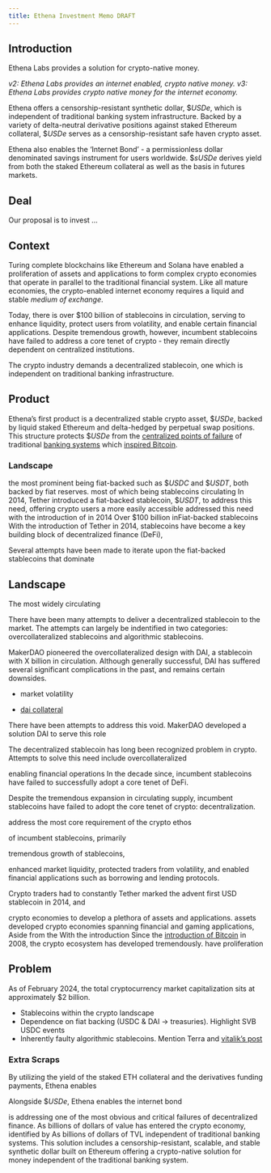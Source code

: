 ```yaml
---
title: Ethena Investment Memo DRAFT
---
```


## Introduction

Ethena Labs provides a solution for crypto-native money.

*v2: Ethena Labs provides an internet enabled, crypto native money.*
*v3: Ethena Labs provides crypto native money for the internet economy.*

Ethena offers a censorship-resistant synthetic dollar, $\$USDe$, which is independent of traditional banking system infrastructure. Backed by a variety of delta-neutral derivative positions against staked Ethereum collateral, $\$USDe$ serves as a censorship-resistant safe haven crypto asset. 

Ethena also enables the 'Internet Bond' - a permissionless dollar denominated savings instrument for users worldwide. $\$sUSDe$ derives yield from both the staked Ethereum collateral as well as the basis in futures markets. 

## Deal

Our proposal is to invest ...

## Context

Turing complete blockchains like Ethereum and Solana have enabled a proliferation of assets and applications to form complex crypto economies that operate in parallel to the traditional financial system. Like all mature economies, the crypto-enabled internet economy requires a liquid and stable *medium of exchange*. 

Today, there is over $\$100$ billion of stablecoins in circulation, serving to enhance liquidity, protect users from volatility, and enable certain financial applications. Despite tremendous growth, however, incumbent stablecoins have failed to address a core tenet of crypto - they remain directly dependent on centralized institutions. 

The crypto industry demands a decentralized stablecoin, one which is independent on traditional banking infrastructure.

## Product

Ethena's first product is a decentralized stable crypto asset, $\$USDe$, backed by liquid staked Ethereum and delta-hedged by perpetual swap positions. This structure protects $\$USDe$ from the [centralized points of failure](https://www.coindesk.com/markets/2023/03/11/circles-usdc-endured-1b-of-net-redemptions-since-silicon-valley-banks-shutdown/) of traditional [banking systems](https://dfpi.ca.gov/wp-content/uploads/sites/337/2023/03/DFPI-Orders-Silicon-Valley-Bank-03102023.pdf) which [inspired Bitcoin](https://p2pfoundation.ning.com/forum/topics/bitcoin-open-source). 





### Landscape



the most prominent being fiat-backed such as $\$USDC$ and $\$USDT$, both backed by fiat reserves. most of which being  stablecoins circulating 
In 2014, Tether introduced a fiat-backed stablecoin, $\$USDT$, to address this need, offering crypto users a more easily accessible  addressed this need with the introduction of  in 2014
Over $100 billion inFiat-backed stablecoins 
With the introduction of Tether in 2014, stablecoins have become a key building block of decentralized finance (DeFi), 

Several attempts have been made to iterate upon the fiat-backed stablecoins that dominate


## Landscape

The most widely circulating 

There have been many attempts to deliver a decentralized stablecoin to the market. The attempts can largely be indentified in two categories: overcollateralized stablecoins and algorithmic stablecoins.

MakerDAO pioneered the overcollateralized design with DAI, a stablecoin with X billion in circulation. Although generally successful, DAI has suffered several significant complications in the past, and remains certain downsides. 

- market volatility

- [dai collateral](https://www.theblock.co/post/236139/makerdao-dai-collateral-usdc)


There have been attempts to address this void. MakerDAO developed a solution DAI to serve this role

The decentralized stablecoin has long been recognized problem in crypto.  Attempts to solve this need include overcollateralized

enabling financial operations In the decade since, incumbent stablecoins have failed to successfully adopt a core tenet of DeFi.

   Despite the tremendous expansion in circulating supply, incumbent stablecoins have failed to adopt the core tenet of crypto: decentralization.



  address the most core requirement of the crypto ethos

 of incumbent stablecoins, primarily 

tremendous growth of stablecoins, 

 enhanced market liquidity, protected traders from volatility, and enabled financial applications such as borrowing and lending protocols.  

Crypto traders had to constantly 
Tether marked the advent first USD stablecoin in 2014, and 

 crypto economies to develop a plethora of assets and applications. assets developed crypto economies spanning financial and gaming applications, Aside from the  With the introduction
Since the [introduction of Bitcoin](https://www.metzdowd.com/pipermail/cryptography/2008-October/014810.html) in 2008, the crypto ecosystem has developed tremendously.  have proliferation


## Problem

As of February 2024, the total cryptocurrency market capitalization sits at approximately $2 billion. 


- Stablecoins within the crypto landscape
- Dependence on fiat backing (USDC & DAI -> treasuries). Highlight SVB USDC events
- Inherently faulty algorithmic stablecoins. Mention Terra and [vitalik's post](https://vitalik.eth.limo/general/2022/05/25/stable.html)





### Extra Scraps

 By utilizing the yield of the staked ETH collateral and the derivatives funding payments, Ethena enables 

  Alongside $\$USDe$, Ethena enables the internet bond 

is addressing one of the most obvious and critical failures of decentralized finance. As billions of dollars of value has entered the crypto economy, identified by   As billions of dollars of TVL independent of traditional banking systems. This solution includes a censorship-resistant, scalable, and stable synthetic dollar   built on Ethereum offering a crypto-native solution for money independent of the traditional banking system.